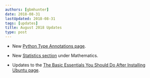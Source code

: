 ```yaml
---
authors: [gbmhunter]
date: 2018-08-31
lastUpdated: 2018-08-31
tags: [updates]
title: August 2018 Updates
type: post
---
```


* New [Python Type Annotations page](/programming/languages/python/python-type-annotations).

* New [Statistics section](/mathematics/statistics) under Mathematics.

* Updates to the [The Basic Essentials You Should Do After Installing Ubuntu page](/programming/operating-systems/linux/the-basic-essentials-you-should-do-after-installing-ubuntu).
